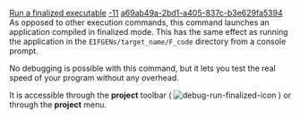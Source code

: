[[Property:title|Run a finalized executable]]
[[Property:weight|-11]]
[[Property:uuid|a69ab49a-2bd1-a405-837c-b3e629fa5394]]
As opposed to other execution commands, this command launches an application compiled in finalized mode. This has the same effect as running the application in the <code>EIFGENs/target_name/F_code</code> directory from a console prompt.

No debugging is possible with this command, but it lets you test the real speed of your program without any overhead.

It is accessible through the '''project''' toolbar (  [[Image:debug-run-finalized-icon]]  ) or through the '''project''' menu. 

{{seealso| [[Eiffel Debugger Execution: Introduction|Execution commands]], [[Generating executables|Compiling in finalized mode]]  }}




